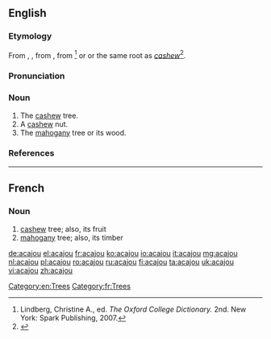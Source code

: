 ==English==

===Etymology===
From {{etyl|fr}}, {{term|acajou||cashew|lang=fr}}, from {{etyl|pt}} {{term|acaju|lang=pt}}, from {{etyl|tpw|en}} {{term|acaju|lang=tpw}}<ref name=OCD>Lindberg, Christine A., ed. ''The Oxford College Dictionary.'' 2nd. New York: Spark Publishing, 2007.</ref> or {{term|agapu|agapú|mahogany|lang=tpw}} or the same root as ''[[cashew]]''<ref>{{R:Dictionary.com}}</ref>.

===Pronunciation===
{{a|US}} {{IPA|/a.ka.ˈʒu/}}

===Noun===
{{en-noun}}

# The [[cashew]] tree.
# A [[cashew]] nut.
# The [[mahogany]] tree or its wood.

===References===
<references/>

[[Category:en:Trees]]
----

==French==

===Noun===
{{fr-noun|m}}

# [[cashew]] tree; also, its fruit
# [[mahogany]] tree; also, its timber

[[Category:fr:Trees]]

[[de:acajou]]
[[el:acajou]]
[[fr:acajou]]
[[ko:acajou]]
[[io:acajou]]
[[it:acajou]]
[[mg:acajou]]
[[nl:acajou]]
[[pl:acajou]]
[[ro:acajou]]
[[ru:acajou]]
[[fi:acajou]]
[[ta:acajou]]
[[uk:acajou]]
[[vi:acajou]]
[[zh:acajou]]